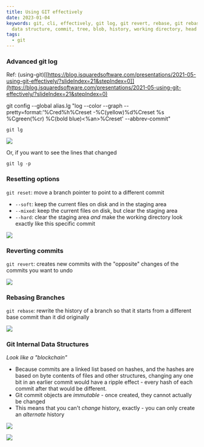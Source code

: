```yaml
---
title: Using GIT effectively
date: 2023-01-04
keywords: git, cli, effectively, git log, git revert, rebase, git rebase, git
  data structure, commit, tree, blob, history, working directory, head
tags:
  - git
---
```

### Advanced git log

Ref: (using-git)[[https://blog.isquaredsoftware.com/presentations/2021-05-using-git-effectively/?slideIndex=21&stepIndex=0]](https://blog.isquaredsoftware.com/presentations/2021-05-using-git-effectively/?slideIndex=21&stepIndex=0)

git config --global alias.lg "log --color --graph --pretty=format:'%Cred%h%Creset -%C(yellow)%d%Creset %s %Cgreen(%cr) %C(bold blue)<%an>%Creset' --abbrev-commit"

```
git lg
```

![](https://blog.isquaredsoftware.com/presentations/2021-05-using-git-effectively/static/media/git-lg.3680c344.jpg)

Or, if you want to see the lines that changed

```
git lg -p
```

### Resetting options

`git reset`: move a branch pointer to point to a different commit

* `--soft`: keep the current files on disk and in the staging area
* `--mixed`: keep the current files on disk, but clear the staging area
* `--hard`: clear the staging area *and* make the working directory look exactly like this specific commit

![](https://blog.isquaredsoftware.com/presentations/2021-05-using-git-effectively/static/media/reset-commit.b3c23275.svg)

### Reverting commits

`git revert`: creates new commits with the "opposite" changes of the commits you want to undo

![](https://blog.isquaredsoftware.com/presentations/2021-05-using-git-effectively/static/media/revert-concept.6b20f90d.png)

### Rebasing Branches

`git rebase`: rewrite the history of a branch so that it starts from a different base commit than it did originally

![](https://blog.isquaredsoftware.com/presentations/2021-05-using-git-effectively/static/media/rebase.033ef252.svg)

### Git Internal Data Structures

*Look like a "blockchain"*

* Because commits are a linked list based on hashes, and the hashes are based on byte contents of files and other structures, changing any one bit in an earlier commit would have a ripple effect - every hash of each commit after that would be different.
* Git commit objects are *immutable* - once created, they cannot actually be changed
* This means that you can't *change* history, exactly - you can only create an *alternate* history

![](https://blog.isquaredsoftware.com/presentations/2021-05-using-git-effectively/static/media/commit-list.d90ebe39.png)

![](https://blog.isquaredsoftware.com/presentations/2021-05-using-git-effectively/static/media/objects-example.2d141ac2.png)